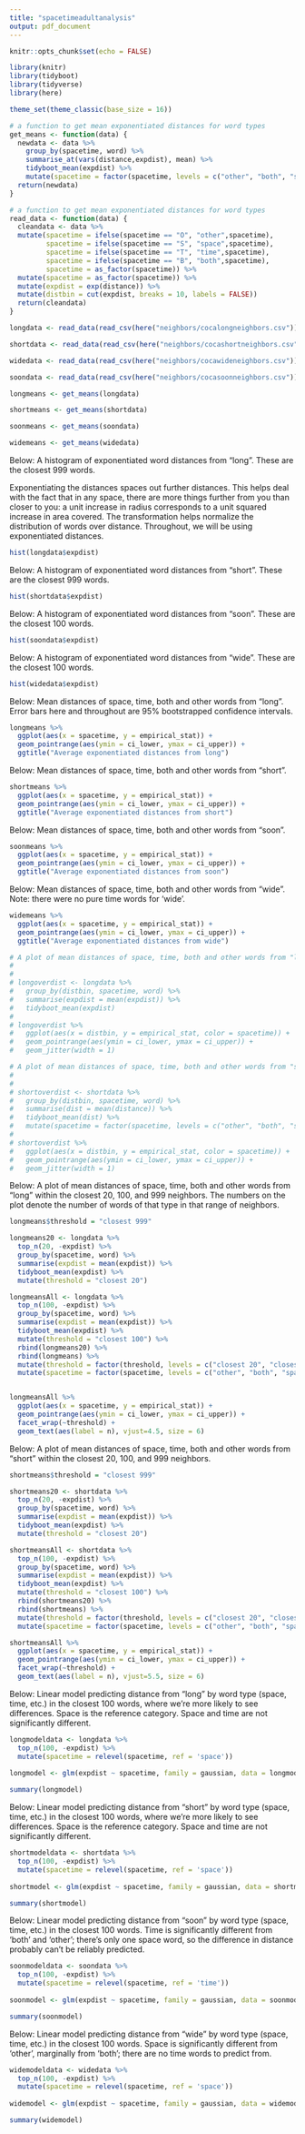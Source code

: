 ```yaml
---
title: "spacetimeadultanalysis"
output: pdf_document
---
```


```r
knitr::opts_chunk$set(echo = FALSE)
```

```r
library(knitr)
library(tidyboot)
library(tidyverse)
library(here)

theme_set(theme_classic(base_size = 16))
```

```r
# a function to get mean exponentiated distances for word types
get_means <- function(data) {
  newdata <- data %>%
    group_by(spacetime, word) %>%
    summarise_at(vars(distance,expdist), mean) %>%
    tidyboot_mean(expdist) %>%
    mutate(spacetime = factor(spacetime, levels = c("other", "both", "space", "time")))
  return(newdata)
}
```

```r
# a function to get mean exponentiated distances for word types
read_data <- function(data) {
  cleandata <- data %>%
  mutate(spacetime = ifelse(spacetime == "O", "other",spacetime),
         spacetime = ifelse(spacetime == "S", "space",spacetime),
         spacetime = ifelse(spacetime == "T", "time",spacetime),
         spacetime = ifelse(spacetime == "B", "both",spacetime),
         spacetime = as_factor(spacetime)) %>%
  mutate(spacetime = as_factor(spacetime)) %>%
  mutate(expdist = exp(distance)) %>%
  mutate(distbin = cut(expdist, breaks = 10, labels = FALSE))
  return(cleandata)
}
```

```r
longdata <- read_data(read_csv(here("neighbors/cocalongneighbors.csv")))

shortdata <- read_data(read_csv(here("neighbors/cocashortneighbors.csv"))) 

widedata <- read_data(read_csv(here("neighbors/cocawideneighbors.csv"))) 

soondata <- read_data(read_csv(here("neighbors/cocasoonneighbors.csv"))) 

longmeans <- get_means(longdata)

shortmeans <- get_means(shortdata)

soonmeans <- get_means(soondata)

widemeans <- get_means(widedata)

```

Below: A histogram of exponentiated word distances from "long". These are the closest 999 words.

Exponentiating the distances spaces out further distances. This helps deal with the fact that in any space, there are more things further from you than closer to you: a unit increase in radius corresponds to a unit squared increase in area covered. The transformation helps normalize the distribution of words over distance. Throughout, we will be using exponentiated distances.

```r
hist(longdata$expdist)
```



Below: A histogram of exponentiated word distances from "short". These are the closest 999 words.

```r
hist(shortdata$expdist)
```



Below: A histogram of exponentiated word distances from "soon". These are the closest 100 words.

```r
hist(soondata$expdist)
```



Below: A histogram of exponentiated word distances from "wide". These are the closest 100 words.

```r
hist(widedata$expdist)
```



Below: Mean distances of space, time, both and other words from "long". Error bars here and throughout are 95% bootstrapped confidence intervals.

```r
longmeans %>%
  ggplot(aes(x = spacetime, y = empirical_stat)) +
  geom_pointrange(aes(ymin = ci_lower, ymax = ci_upper)) +
  ggtitle("Average exponentiated distances from long")
```



Below: Mean distances of space, time, both and other words from "short".

```r
shortmeans %>%
  ggplot(aes(x = spacetime, y = empirical_stat)) +
  geom_pointrange(aes(ymin = ci_lower, ymax = ci_upper)) +
  ggtitle("Average exponentiated distances from short")
```



Below: Mean distances of space, time, both and other words from "soon".

```r
soonmeans %>%
  ggplot(aes(x = spacetime, y = empirical_stat)) +
  geom_pointrange(aes(ymin = ci_lower, ymax = ci_upper)) +
  ggtitle("Average exponentiated distances from soon")
```



Below: Mean distances of space, time, both and other words from "wide". Note: there were no pure time words for 'wide'.

```r
widemeans %>%
  ggplot(aes(x = spacetime, y = empirical_stat)) +
  geom_pointrange(aes(ymin = ci_lower, ymax = ci_upper)) +
  ggtitle("Average exponentiated distances from wide")
```

```r
# A plot of mean distances of space, time, both and other words from "long" over distance bins.
# 
# 
# longoverdist <- longdata %>%
#   group_by(distbin, spacetime, word) %>%
#   summarise(expdist = mean(expdist)) %>%
#   tidyboot_mean(expdist) 
# 
# longoverdist %>%
#   ggplot(aes(x = distbin, y = empirical_stat, color = spacetime)) +
#   geom_pointrange(aes(ymin = ci_lower, ymax = ci_upper)) +
#   geom_jitter(width = 1)
```

```r
# A plot of mean distances of space, time, both and other words from "short" over distance bins.
# 
# 
# shortoverdist <- shortdata %>%
#   group_by(distbin, spacetime, word) %>%
#   summarise(dist = mean(distance)) %>%
#   tidyboot_mean(dist) %>%
#   mutate(spacetime = factor(spacetime, levels = c("other", "both", "space", "time")))
# 
# shortoverdist %>%
#   ggplot(aes(x = distbin, y = empirical_stat, color = spacetime)) +
#   geom_pointrange(aes(ymin = ci_lower, ymax = ci_upper)) +
#   geom_jitter(width = 1)
```



Below: A plot of mean distances of space, time, both and other words from "long" within the closest 20, 100, and 999 neighbors. The numbers on the plot denote the number of words of that type in that range of neighbors.

```r
longmeans$threshold = "closest 999"

longmeans20 <- longdata %>%
  top_n(20, -expdist) %>%
  group_by(spacetime, word) %>%
  summarise(expdist = mean(expdist)) %>%
  tidyboot_mean(expdist) %>%
  mutate(threshold = "closest 20")

longmeansAll <- longdata %>%
  top_n(100, -expdist) %>%
  group_by(spacetime, word) %>%
  summarise(expdist = mean(expdist)) %>%
  tidyboot_mean(expdist) %>%
  mutate(threshold = "closest 100") %>%
  rbind(longmeans20) %>%
  rbind(longmeans) %>%
  mutate(threshold = factor(threshold, levels = c("closest 20", "closest 100", "closest 999"))) %>%
  mutate(spacetime = factor(spacetime, levels = c("other", "both", "space", "time")))


longmeansAll %>%
  ggplot(aes(x = spacetime, y = empirical_stat)) +
  geom_pointrange(aes(ymin = ci_lower, ymax = ci_upper)) +
  facet_wrap(~threshold) +
  geom_text(aes(label = n), vjust=4.5, size = 6)
```


Below: A plot of mean distances of space, time, both and other words from "short" within the closest 20, 100, and 999 neighbors.

```r
shortmeans$threshold = "closest 999"

shortmeans20 <- shortdata %>%
  top_n(20, -expdist) %>%
  group_by(spacetime, word) %>%
  summarise(expdist = mean(expdist)) %>%
  tidyboot_mean(expdist) %>%
  mutate(threshold = "closest 20")

shortmeansAll <- shortdata %>%
  top_n(100, -expdist) %>%
  group_by(spacetime, word) %>%
  summarise(expdist = mean(expdist)) %>%
  tidyboot_mean(expdist) %>%
  mutate(threshold = "closest 100") %>%
  rbind(shortmeans20) %>%
  rbind(shortmeans) %>%
  mutate(threshold = factor(threshold, levels = c("closest 20", "closest 100", "closest 999"))) %>%
  mutate(spacetime = factor(spacetime, levels = c("other", "both", "space", "time"))) 

shortmeansAll %>%
  ggplot(aes(x = spacetime, y = empirical_stat)) +
  geom_pointrange(aes(ymin = ci_lower, ymax = ci_upper)) +
  facet_wrap(~threshold) +
  geom_text(aes(label = n), vjust=5.5, size = 6) 

```



Below: Linear model predicting distance from "long" by word type (space, time, etc.) in the closest 100 words, where we're more likely to see differences. Space is the reference category. Space and time are not significantly different.

```r
longmodeldata <- longdata %>%
  top_n(100, -expdist) %>%
  mutate(spacetime = relevel(spacetime, ref = 'space'))
         
longmodel <- glm(expdist ~ spacetime, family = gaussian, data = longmodeldata)

summary(longmodel)
```



Below: Linear model predicting distance from "short" by word type (space, time, etc.) in the closest 100 words, where we're more likely to see differences. Space is the reference category. Space and time are not significantly different.

```r
shortmodeldata <- shortdata %>%
  top_n(100, -expdist) %>%
  mutate(spacetime = relevel(spacetime, ref = 'space'))
         
shortmodel <- glm(expdist ~ spacetime, family = gaussian, data = shortmodeldata)

summary(shortmodel)
```



Below: Linear model predicting distance from "soon" by word type (space, time, etc.) in the closest 100 words. Time is significantly different from 'both' and 'other'; there's only one space word, so the difference in distance probably can't be reliably predicted.

```r
soonmodeldata <- soondata %>%
  top_n(100, -expdist) %>%
  mutate(spacetime = relevel(spacetime, ref = 'time'))
         
soonmodel <- glm(expdist ~ spacetime, family = gaussian, data = soonmodeldata)

summary(soonmodel)
```



Below: Linear model predicting distance from "wide" by word type (space, time, etc.) in the closest 100 words. Space is significantly different from 'other', marginally from 'both'; there are no time words to predict from.

```r
widemodeldata <- widedata %>%
  top_n(100, -expdist) %>%
  mutate(spacetime = relevel(spacetime, ref = 'space'))
         
widemodel <- glm(expdist ~ spacetime, family = gaussian, data = widemodeldata)

summary(widemodel)
```